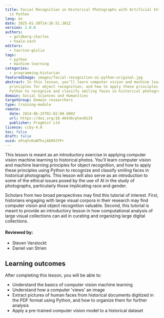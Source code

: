 ```yaml
---
title: Facial Recognition in Historical Photographs with Artificial Intelligence
  in Python
lang: en
date: 2025-01-30T14:26:51.301Z
version: 1.0.0
authors:
  - goldberg-charles
  - haala-zach
editors:
  - taurino-giulia
tags:
  - python
  - machine-learning
categories:
  - programming-historian
featuredImage: images/facial-recognition-ai-python-original.jpg
abstract: In this lesson, you’ll learn computer vision and machine learning
  principles for object recognition, and how to apply these principles using
  Python to recognize and classify smiling faces in historical photographs.
domain: Social Sciences and Humanities
targetGroup: Domain researchers
type: training-module
remote:
  date: 2024-06-25T01:02:00.000Z
  url: https://doi.org/10.46430/phen0119
  publisher: ProgHist Ltd
licence: ccby-4.0
toc: false
draft: false
uuid: eFnqYcKuWThxjAb99JYPr
---
```

This lesson is meant as an introductory exercise in applying computer vision machine learning to historical photos. You’ll learn computer vision and machine learning principles for object recognition, and how to apply these principles using Python to recognize and classify smiling faces in historical photographs. This lesson will also serve as an introduction to some of the ethical issues posed by the use of AI in the study of photographs, particularly those implicating race and gender.

Scholars from two broad perspectives may find this tutorial of interest. First, historians engaging with large visual corpora in their research may find computer vision and object recognition valuable. Second, this tutorial is meant to provide an introductory lesson in how computational analysis of large visual collections can aid in curating and organizing large digital collections.

#### Reviewed by:    
- Steven Verstockt
- Daniel van Strien 

## Learning outcomes

After completing this lesson, you will be able to:

- Understand the basics of computer vision machine learning
- Understand how a computer 'views' an image
- Extract pictures of human faces from historical documents digitized in the PDF format using Python, and how to organize them for further analysis
- Apply a pre-trained computer vision model to a historical dataset

<ExternalResource title="Interested in learning more?" subtitle="Check out this lesson on Programming Historian's website" url="https://doi.org/10.46430/phen0119" />

